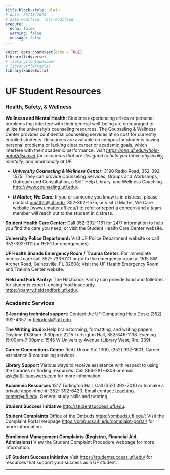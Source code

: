 ```yaml
---
title-block-style: plain
# date: 09/15/2024
# date-modified: last-modified
execute:
  echo: false
  warning: false
  message: false
---
```


```r
knitr::opts_chunk$set(echo = TRUE)
library(tidyverse)
# library(fontawesome)
# library(flextable)
library(kableExtra)
```

<!-- # UF Resources for Students {.unnumbered} -->
# UF Student Resources 

### Health, Safety, & Wellness {.unnumbered}

**Wellness and Mental Health: **Students experiencing crises or personal problems that interfere with their general well-being are encouraged to utilize the university’s counseling resources. The Counseling & Wellness Center provides confidential counseling services at no cost for currently enrolled students. Resources are available on campus for students having personal problems or lacking clear career or academic goals, which interfere with their academic performance. *Visit <https://one.uf.edu/whole-gator/discover> for resources that are designed to help you thrive physically, mentally, and emotionally at UF.*

  - **_University Counseling & Wellness Center:_** 3190 Radio Road, 352-392-1575. They can provide Counseling Services, Groups and Workshops, Outreach and Consultation, a Self-Help Library, and Wellness Coaching. <http://www.counseling.ufl.edu/>.

  - **_U Matter, We Care:_** If you or someone you know is in distress, please contact [umatter\@ufl.edu](mailto:umatter@ufl.edu){.email}, 352-392-1575, or visit U Matter, We Care website (www.umatter.ufl.edu/) to refer or report a concern and a team member will reach out to the student in distress.  

**Student Health Care Center:** Call 352-392-1161 for 24/7 information to help you find the care you need, or visit the Student Health Care Center website.

**University Police Department:** Visit UF Police Department website or call 352-392-1111 (or 9-1-1 for emergencies).

**UF Health Shands Emergency Room / Trauma Center:** For immediate medical care call 352- 733-0111 or go to the emergency room at 1515 SW Archer Road, Gainesville, FL 32608; Visit the UF Health Emergency Room and Trauma Center website.

**Field and Fork Pantry:** The Hitchcock Pantry can provide food and toiletries for students experi- encing food insecurity. <https://pantry.fieldandfork.ufl.edu/>.

### Academic Services {.unnumbered}

**E-learning technical support: ** Contact the UF Computing Help Desk: (352) 392-4357 or [helpdesk\@ufl.edu](mailto:helpdesk@ufl.edu){.email}.

**The Writing Studio** Help brainstorming, formatting, and writing papers. Daytime (9:30am-3:30pm): 2215 Turlington Hall, 352-846-1138. Evening (5:00pm-7:00pm): 1545 W University Avenue (Library West, Rm. 339).

**Career Connections Center** Reitz Union Ste 1300, (352) 392-1601. Career assistance & counseling services.

**Library Support** Various ways to receive assistance with respect to using the libraries or finding resources. Call 866-281-6309 or email [ask\@ufl.libanswers.com](mailto:ask@ufl.libanswers.com){.email} for more information.

**Academic Resources** 1317 Turlington Hall, Call (352) 392-2010 or to make a private appointment: 352- 392-6420. Email contact: [teaching-center\@ufl.edu](mailto:teaching-center@ufl.edu){.email}. General study skills and tutoring.

**Student Success Initiative** <http://studentsuccess.ufl.edu>.

**Student Complaints** Office of the Ombuds <https://ombuds.ufl.edu/>; Visit the Complaint Portal webpage <https://ombuds.ufl.edu/complaint-portal/> for more information.

**Enrollment Management Complaints (Registrar, Financial Aid, Admissions)** View the Student Complaint Procedure webpage for more information.  

**UF Student Success Initiative** Visit <https://studentsuccess.ufl.edu/> for resources that support your success as a UF student.  

------------------------------------------------------------------------